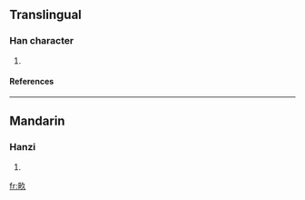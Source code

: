 ==Translingual==
===Han character===
{{Han char|rn=102|rad=田|as=03|sn=8|four=|canj=田弓人 (WNO)}}
# {{defn|Han|sort=田03}}
====References====
{{Han ref|kx=0759.190|dkj=21750|hdz=42530.130|uh=7542|ud=30018}}
----
==Mandarin==
===Hanzi===
{{cmn-hanzi|pin=[[jiù]] (jiu4), [[liù]] (liu4), [[mǔ]] (mu3)|wg=chiu<sup>4</sup>, liu<sup>4</sup>, mu<sup>3</sup>}}
# {{defn|Mandarin}}

[[fr:畂]]